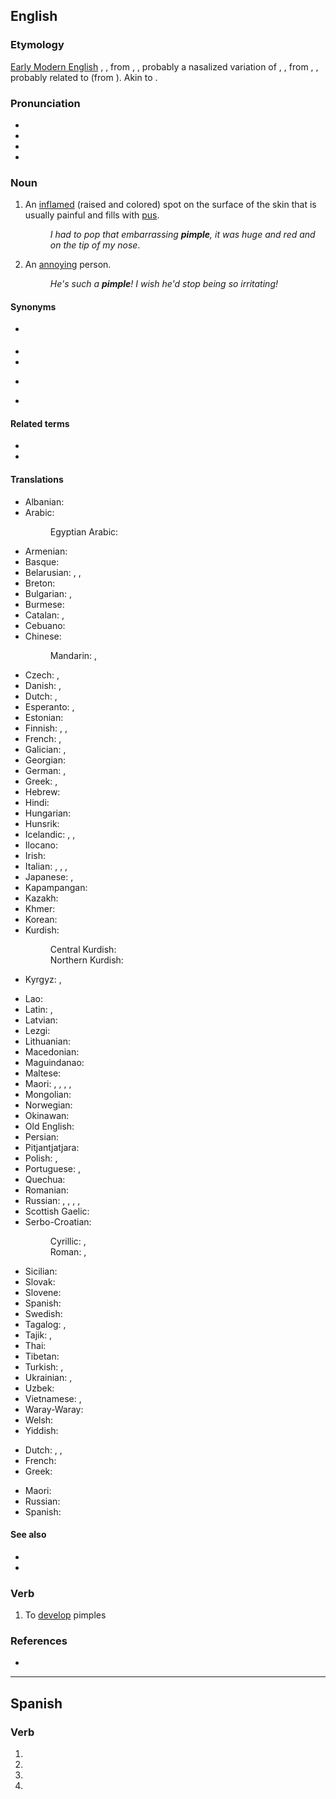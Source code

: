 ==English==
{{wikipedia}}

===Etymology===
[[w:Early Modern English|Early Modern English]] {{m|en|pimple}}, {{m|en|pumple}}, from {{inh|en|enm|pymple}}, {{m|enm|pympyl}}, probably a nasalized variation of {{inh|en|ang|*pipel}}, {{m|ang|*pypel}}, from {{der|en|ang|piplian}}, {{m|ang|pyplian|t=to break out in pimples, show eruptions}}, probably related to {{cog|la|papula||pimple, pustule}} (from {{der|en|ine-pro|*pap-|t=pock mark, nipple}}).  Akin to {{cog|ang|pipliġende||having shingles}}.

===Pronunciation===
* {{enPR|pĭm'p(ə)l}}
* {{IPA|en|/ˈpɪmp(ə)l/}}
* {{audio|en|En-us-pimple.ogg|Audio (US)}}
* {{rhymes|en|ɪmpəl}}

===Noun===
{{en-noun}}

# An [[inflame]]d (raised and colored) spot on the surface of the skin that is usually painful and fills with [[pus]].
#: ''I had to pop that embarrassing '''pimple''', it was huge and red and on the tip of my nose''.
# {{lb|en|slang}} An [[annoying]] person.
#: ''He's such a '''pimple'''! I wish he'd stop being so irritating!''

====Synonyms====
* {{l|en|acker}} {{qualifier|old Australian slang}}
* {{l|en|acne}}
* {{l|en|pustule}}
* {{l|en|spot}} {{qualifier|UK|slang}}
* {{l|en|zit}} {{qualifier|US|slang}}

====Related terms====
* {{l|en|pimpled}}
* {{l|en|pimply}}

====Translations====
{{trans-top|inflamed spot on the surface of the skin}}
* Albanian: {{t+|sq|puçërr}}
* Arabic: {{t|ar|بَثْرَة|f}}
*: Egyptian Arabic: {{t|arz|حبة|f|tr=ḥaba|sc=Arab}}
* Armenian: {{t+|hy|պզուկ}}
* Basque: {{t|eu|oilaurra}}
* Belarusian: {{t|be|прышч|m|sc=Cyrl}}, {{t|be|ву́гар|m|sc=Cyrl}}, {{t|be|вуго́р|m|sc=Cyrl}}
* Breton: {{t+|br|burbu}}
* Bulgarian: {{t+|bg|пъ̀пка|f}}, {{t|bg|пъ̀пчица|f}}
* Burmese: {{t+|my|ဝက်ခြံ|sc=Mymr}}
* Catalan: {{t+|ca|bua|f}}, {{t|ca|buba|f}}
* Cebuano: {{t|ceb|bugas}}
* Chinese:
*: Mandarin: {{t+|cmn|疙瘩|tr=gēda|sc=Hani}}, {{t+|cmn|丘疹|tr=qiūzhěn|sc=Hani}}
* Czech: {{t|cs|uher|m}}, {{t|cs|pupínek|m}}
* Danish: {{t|da|filipens}}, {{t+|da|bums|c}}
* Dutch: {{t+|nl|puist|f}}, {{t+|nl|pukkel}}
* Esperanto: {{t|eo|akno}}, {{t|eo|aknero}}
* Estonian: {{t|et|vistrik}}
* Finnish: {{t+|fi|näppy}}, {{t+|fi|finni}}, {{t|fi|märkänäppylä}}
* French: {{t+|fr|bouton|m}}, {{t+|fr|pustule|f}}
* Galician: {{t+|gl|espiña|f}}, {{t+|gl|gran|m}}
* Georgian: {{t|ka|მუწუკი|sc=Geor}}
* German: {{t+|de|Pickel|m}}, {{t|de|Oas|n}} {{qualifier|Bavaria}}
* Greek: {{t+|el|σπυρί|n}}, {{t+|el|σπυράκι|n}}
* Hebrew: {{t|he|פִּצְעוֹן|tr=pitson}}
* Hindi: {{t|hi|मुंहासा|m}}
* Hungarian: {{t+|hu|pattanás}}
* Hunsrik: {{t|hrx|Spingje|f}}
* Icelandic: {{t|is|nabbi|m}}, {{t+|is|bóla|f}}, {{t+|is|graftarbóla|f}}
* Ilocano: {{t|ilo|kamuro}}
* Irish: {{t|ga|goirín|m}}
* Italian: {{t+|it|pustola}}, {{t|it|pustoletta}}, {{t|it|brufolo|m}}, {{t|it|foruncoloso|m}}
* Japanese: {{t+|ja|面皰|tr=にきび, níkibi}}, {{t|ja|丘疹|tr=きゅうしん, kyūshin}}
* Kapampangan: {{t|pam|punggod}}
* Kazakh: {{t|kk|безеу|sc=Cyrl}}
* Khmer: {{t+|km|មុន}}
* Korean: {{t+|ko|여드름}}
* Kurdish:
*: Central Kurdish: {{t|ckb|زیپکە}}
*: Northern Kurdish: {{t+|kmr|pizik|f}}
* Kyrgyz: {{t+|ky|ысык}}, {{t+|ky|безетки}}
{{trans-mid}}
* Lao: {{t|lo|ສິວ}}
* Latin: {{t|la|pustula|f}}, {{t|la|papula|f}}
* Latvian: {{t|lv|pūte|f}}
* Lezgi: {{t|lez|твар}}
* Lithuanian: {{t|lt|spuogas|m}}
* Macedonian: {{t|mk|бубула|f|sc=Cyrl}}
* Maguindanao: {{t|mdh|pamenus}}
* Maltese: {{t-needed|mt}}
* Maori: {{t|mi|kiritona}}, {{t|mi|para}}, {{t|mi|mariao}}, {{t|mi|huahua}}, {{t|mi|mokamoka}}
* Mongolian: {{t+|mn|батга|sc=Cyrl}}
* Norwegian: {{t+|no|kvise|c}}
* Okinawan: {{t|ryu|にくん|tr=nikun}}
* Old English: {{t-needed|ang}}
* Persian: {{t+|fa|جوش|tr=juš}}
* Pitjantjatjara: {{t-needed|pjt}}
* Polish: {{t+|pl|pryszcz|m-in}}, {{t+|pl|krosta|f}}
* Portuguese: {{t+|pt|borbulha|f}}, {{t+|pt|espinha|f}}
* Quechua: {{t|qu|cupu}}
* Romanian: {{t+|ro|coș}}
* Russian: {{t+|ru|прыщ|m}}, {{t+|ru|пры́щик|m}}, {{t+|ru|у́горь|m}}, {{t+|ru|па́пула|f}}, {{t+|ru|пупы́рышек|m}}
* Scottish Gaelic: {{t|gd|pluc|m}}
* Serbo-Croatian:
*: Cyrillic: {{t|sh|бубуљица|f|sc=Cyrl}}, {{t|sh|пришт|m|sc=Cyrl}}
*: Roman: {{t+|sh|bubuljica|f}}, {{t+|sh|prišt|m}}
* Sicilian: {{t+|scn|brufulu|m}}
* Slovak: {{t|sk|pupienok|m}}
* Slovene: {{t|sl|pustula|f}}
* Spanish: {{t+|es|espinilla|f}}
* Swedish: {{t+|sv|finne|c}}
* Tagalog: {{t|tl|tagihawat}}, {{t|tl|katil}} {{qualifier|very itchy}}
* Tajik: {{t+|tg|гармича}}, {{t|tg|рихинак}}
* Thai: {{t+|th|สิว}}
* Tibetan: {{t|bo|ཐོར་པ}}
* Turkish: {{t+|tr|sivilce}}, {{t+|tr|sızanak}}
* Ukrainian: {{t|uk|прищ|m|sc=Cyrl}}, {{t|uk|вуго́р|m|sc=Cyrl}}
* Uzbek: {{t+|uz|boʻjama}}
* Vietnamese: {{t|vi|mụn nhọt}}, {{t+|vi|mụn}}
* Waray-Waray: {{t|war|punggod}}
* Welsh: {{t|cy|tosyn|m}}
* Yiddish: {{t-needed|yi}}
{{trans-bottom}}

{{trans-top|annoying person}}
* Dutch: {{t+|nl|etter|m}}, {{t+|nl|puistenkop|m}}, {{t+|nl|ellendeling|m}}
* French: {{t+|fr|casse-couilles|m}}
* Greek: {{t|el|κακό σπυρί|n}}
{{trans-mid}}
* Maori: {{t|mi|pōrearea}}
* Russian: {{t+|ru|негодя́й|m}}
* Spanish: {{t+|es|pendejo|m}}
{{trans-bottom}}

====See also====
* {{l|en|blackhead}}
* {{l|en|whitehead}}

===Verb===
{{en-verb|pimpl|ed}}

# To [[develop]] pimples

===References===
* {{R:OED}}
----

==Spanish==

===Verb===
{{head|es|verb form}}

# {{es-verb form of|pimplar|ending=-ar|mood=subjunctive|tense=present|number=s|person=1}}
# {{es-verb form of|pimplar|ending=-ar|mood=subjunctive|tense=present|number=s|person=2|formal=y}}
# {{es-verb form of|pimplar|ending=-ar|mood=subjunctive|tense=present|number=s|person=3}}
# {{es-verb form of|pimplar|ending=-ar|mood=imperative|number=s|person=2|formal=y|sense=affirmative}}